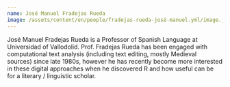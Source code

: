 ```yaml
---
name: José Manuel Fradejas Rueda
image: /assets/content/en/people/fradejas-rueda-josé-manuel.yml/image.jpg
---
```

José Manuel Fradejas Rueda is a Professor of Spanish Language at Universidad of Vallodolid. Prof. Fradejas Rueda has been engaged with computational text analysis (including text editing, mostly Medieval sources) since late 1980s, however he has recently become more interested in these digital approaches when he discovered R and how useful can be for a literary / linguistic scholar.
